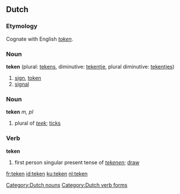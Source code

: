 ==Dutch==
===Etymology===
Cognate with English ''[[token]]''.

===Noun===
'''teken''' {{n}} (plural: [[tekens]], diminutive: [[tekentje]], plural diminutive: [[tekentjes]])
# [[sign]], [[token]]
# [[signal]]
===Noun===
'''teken''' ''m, pl''
# plural of ''[[teek]]''; [[ticks]]
===Verb===
'''teken'''
# first person singular present tense of ''[[tekenen]]''; [[draw]]

[[Category:Dutch nouns]]
[[Category:Dutch verb forms]]

[[fr:teken]]
[[id:teken]]
[[ku:teken]]
[[nl:teken]]